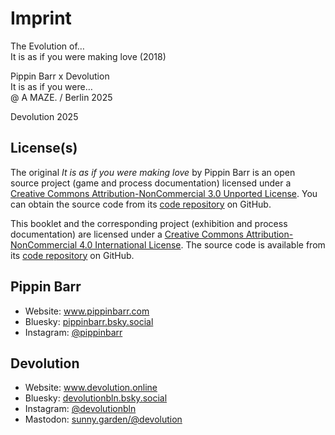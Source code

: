 # Imprint

The Evolution of...  
It is as if you were making love (2018)

Pippin Barr x Devolution  
It is as if you were...  
@ A MAZE. / Berlin 2025

Devolution 2025

## License(s)

The original _It is as if you were making love_ by Pippin Barr is an open source project (game and process documentation) licensed under a [Creative Commons Attribution-NonCommercial 3.0 Unported License](http://creativecommons.org/licenses/by-nc/3.0/). You can obtain the source code from its [code repository](https://github.com/pippinbarr/itisasifyouweremakinglove) on GitHub.

This booklet and the corresponding project (exhibition and process documentation) are licensed under a [Creative Commons Attribution-NonCommercial 4.0 International License](https://creativecommons.org/licenses/by-nc/4.0/). The source code is available from its [code repository](https://github.com/csongorb/growingstuff) on GitHub.

## Pippin Barr

* Website: [www.pippinbarr.com](http://www.pippinbarr.com/)
* Bluesky: [pippinbarr.bsky.social](https://bsky.app/profile/pippinbarr.bsky.social)
* Instagram: [&#64;pippinbarr](https://www.instagram.com/pippinbarr)

## Devolution

* Website: [www.devolution.online](https://www.devolution.online)
* Bluesky: [devolutionbln.bsky.social](https://bsky.app/profile/devolutionbln.bsky.social)
* Instagram: [&#64;devolutionbln](https://www.instagram.com/devolutionbln/)
* Mastodon: [sunny.garden/&#64;devolution](https://sunny.garden/@devolution)